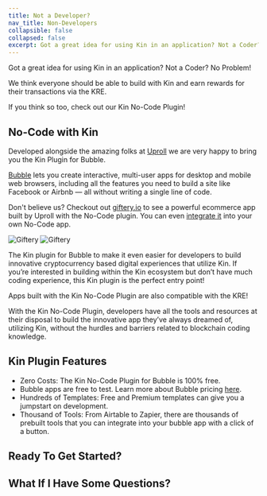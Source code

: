 ```yaml
---
title: Not a Developer?
nav_title: Non-Developers
collapsible: false
collapsed: false
excerpt: Got a great idea for using Kin in an application? Not a Coder? No Problem!
---
```


Got a great idea for using Kin in an application? Not a Coder? No Problem!

We think everyone should be able to build with Kin and earn rewards for their transactions via the KRE.

If you think so too, check out our Kin No-Code Plugin!

## No-Code with Kin

Developed alongside the amazing folks at [Uproll](https://uproll.app/) we are very happy to bring you the Kin Plugin for Bubble.

[Bubble](https://bubble.io/) lets you create interactive, multi-user apps for desktop and mobile web browsers, including all the features you need to build a site like Facebook or Airbnb — all without writing a single line of code.

<div className="mt-8 grid gap-6 md:grid-cols-2">
  <NavCard
    title="Get Started with Kin No-Code"
    subtitle="Follow these steps to start building your own Bubble app with Kin No-Code"
    pngFile="bubble"
    link={{
      url: '/docs/non-developers/get-started',
      label: 'Build with No-Code!',
    }}
  />
</div>

Don't believe us? Checkout out [giftery.io](https://giftery.io/) to see a powerful ecommerce app built by Uproll with the No-Code plugin. You can even [integrate it](/docs/integrations/giftery) into your own No-Code app.

![Giftery](/images/Giftery1.png)
![Giftery](/images/Giftery2.png)

The Kin plugin for Bubble to make it even easier for developers to build innovative cryptocurrency based digital experiences that utilize Kin. If you’re interested in building within the Kin ecosystem but don’t have much coding experience, this Kin plugin is the perfect entry point!

Apps built with the Kin No-Code Plugin are also compatible with the KRE!

<KRE />

With the Kin No-Code Plugin, developers have all the tools and resources at their disposal to build the innovative app they’ve always dreamed of, utilizing Kin, without the hurdles and barriers related to blockchain coding knowledge.

## Kin Plugin Features

- Zero Costs: The Kin No-Code Plugin for Bubble is 100% free.
- Bubble apps are free to test. Learn more about Bubble pricing [here](https://bubble.io/pricing).
- Hundreds of Templates: Free and Premium templates can give you a jumpstart on development.
- Thousand of Tools: From Airtable to Zapier, there are thousands of prebuilt tools that you can integrate into your bubble app with a click of a button.

## Ready To Get Started?

<div className="mt-8 grid gap-6 md:grid-cols-2">
  <NavCard
    title="Get Started with Kin No-Code"
    subtitle="Follow these steps to start building your own Bubble app with Kin No-Code"
    pngFile="bubble"
    link={{
      url: '/docs/non-developers/get-started',
      label: 'Build with No-Code!',
    }}
  />
</div>

## What If I Have Some Questions?

<Help />
